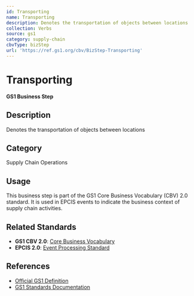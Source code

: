 ```yaml
---
id: Transporting
name: Transporting
description: Denotes the transportation of objects between locations
collection: Verbs
source: gs1
category: supply-chain
cbvType: bizStep
url: 'https://ref.gs1.org/cbv/BizStep-Transporting'
---
```

# Transporting

**GS1 Business Step**

## Description

Denotes the transportation of objects between locations

## Category

Supply Chain Operations

## Usage

This business step is part of the GS1 Core Business Vocabulary (CBV) 2.0 standard. It is used in EPCIS events to indicate the business context of supply chain activities.

## Related Standards

- **GS1 CBV 2.0**: [Core Business Vocabulary](https://ref.gs1.org/standards/cbv/)
- **EPCIS 2.0**: [Event Processing Standard](https://ref.gs1.org/standards/epcis/)

## References

- [Official GS1 Definition](https://ref.gs1.org/cbv/BizStep-Transporting)
- [GS1 Standards Documentation](https://www.gs1.org/standards)
